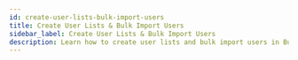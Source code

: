 ---
id: create-user-lists-bulk-import-users
title: Create User Lists & Bulk Import Users
sidebar_label: Create User Lists & Bulk Import Users
description: Learn how to create user lists and bulk import users in Business App
---


